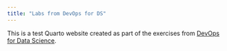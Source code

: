 ```yaml
---
title: "Labs from DevOps for DS"
---
```


This is a test Quarto website created as part of the exercises from [DevOps for Data Science](https://do4ds.com/).

